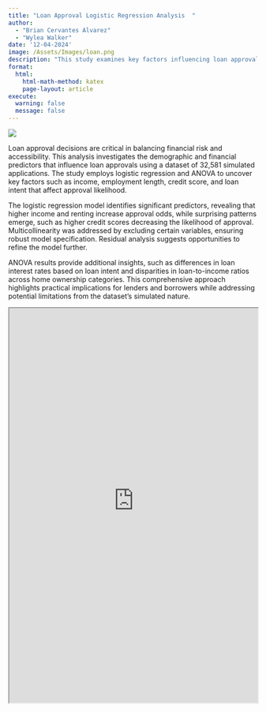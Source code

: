 ```yaml
---
title: "Loan Approval Logistic Regression Analysis  "
author: 
  - "Brian Cervantes Alvarez"
  - "Wylea Walker"
date: '12-04-2024'
image: /Assets/Images/loan.png
description: "This study examines key factors influencing loan approval using logistic regression and ANOVA on 32,581 simulated applications. Significant predictors include income, home ownership, and loan amount, with higher income increasing approval odds. Unexpected findings, like lower odds for higher credit scores, suggest potential model refinement. ANOVA further explores differences in interest rates and loan-to-income ratios across categories, offering practical insights for both lenders and applicants."
format:
  html:
    html-math-method: katex
    page-layout: article
execute: 
  warning: false
  message: false
---
```



![](/Assets/Images/loan.png)


Loan approval decisions are critical in balancing financial risk and accessibility. This analysis investigates the demographic and financial predictors that influence loan approvals using a dataset of 32,581 simulated applications. The study employs logistic regression and ANOVA to uncover key factors such as income, employment length, credit score, and loan intent that affect approval likelihood.  

The logistic regression model identifies significant predictors, revealing that higher income and renting increase approval odds, while surprising patterns emerge, such as higher credit scores decreasing the likelihood of approval. Multicollinearity was addressed by excluding certain variables, ensuring robust model specification. Residual analysis suggests opportunities to refine the model further.  

ANOVA results provide additional insights, such as differences in loan interest rates based on loan intent and disparities in loan-to-income ratios across home ownership categories. This comprehensive approach highlights practical implications for lenders and borrowers while addressing potential limitations from the dataset's simulated nature.


<iframe src="https://bcervantesalvarez.github.io/Presentations/LoanApproval/" width="100%" height="800" allowfullscreen></iframe>

